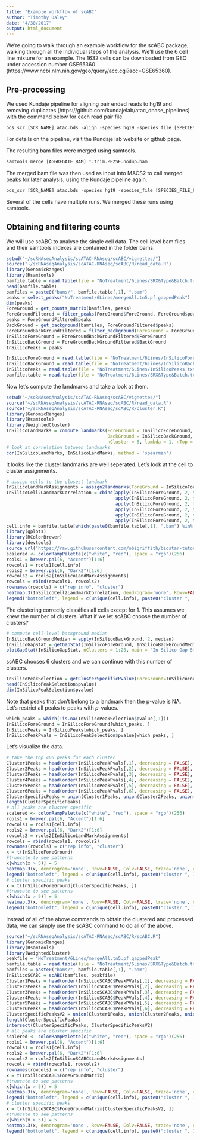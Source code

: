 ```yaml
---
title: "Example workflow of scABC"
author: "Timothy Daley"
date: "4/30/2017"
output: html_document
---
```


We're going to walk through an example workflow for the scABC package, walking through all the individual steps of the analysis.  We'll use the 6 cell line mixture for an example.  The 1632 cells can be downloaded from GEO under accession number GSE65360 (https://www.ncbi.nlm.nih.gov/geo/query/acc.cgi?acc=GSE65360).  

## Pre-processing

We used Kundaje pipeline for aligning pair ended reads to hg19 and removing duplicates (https://github.com/kundajelab/atac_dnase_pipelines) with the command below for each read pair file.
```r
bds_scr [SCR_NAME] atac.bds -align -species hg19 -species_file [SPECIES_FILE_PATH] -nth [NUM_THREADS] -fastq1_1 [READ_PAIR1] -fastq1_2 [READ_PAIR2]
```
For details on the pipeline, visit the Kundaje lab website or github page.

The resulting bam files were merged using samtools.
```r
samtools merge [AGGREGATE_BAM] *.trim.PE2SE.nodup.bam
```
The merged bam file was then used as input into MACS2 to call merged peaks for later analysis, using the Kundaje pipeline again.
```r
bds_scr [SCR_NAME] atac.bds -species hg19 -species_file [SPECIES_FILE_PATH] -nth [NUM_THREADS] -se -filt_bam [AGGREGATE_BAM]
```

Several of the cells have multiple runs.  We merged these runs using samtools.

## Obtaining and filtering counts

We will use scABC to analyse the single cell data.  The cell level bam files and their samtools indexes are contained in the folder bams.
```r
setwd("~/scRNAseqAnalysis/scATAC-RNAseq/scABC/vignettes/")
source("~/scRNAseqAnalysis/scATAC-RNAseq/scABC/R/read_data.R")
library(GenomicRanges)
library(Rsamtools)
bamfile.table = read.table(file = "NoTreatment/6Lines/SRX&Type&Batch.txt")
head(bamfile.table)
bamfiles = paste0("bams/", bamfile.table[,1], ".bam")
peaks = select_peaks("NoTreatment/6Lines/mergeAll.tn5.pf.gappedPeak")
dim(peaks)
ForeGround = get_counts_matrix(bamfiles, peaks)
ForeGroundFiltered = filter_peaks(ForeGround$ForeGround, ForeGround$peaks)
peaks = ForeGroundFiltered$peaks
BackGround = get_background(bamfiles, ForeGroundFiltered$peaks)
ForeGroundBackGroundFiltered = filter_background(ForeGround = ForeGroundFiltered$ForeGround, BackGround = BackGround$BackGround)
InSilicoForeGround = ForeGroundBackGroundFiltered$ForeGround
InSilicoBackGround = ForeGroundBackGroundFiltered$BackGround
InSilicoPeaks = peaks
```
```r
InSilicoForeGround = read.table(file = "NoTreatment/6Lines/InSilicoForeGround.txt", header = TRUE)
InSilicoBackGround = read.table(file = "NoTreatment/6Lines/InSilicoBackGround.txt", header = TRUE)
InSilicoPeaks = read.table(file = "NoTreatment/6Lines/InSilicoPeaks.txt", header = TRUE)
bamfile.table = read.table(file = "NoTreatment/6Lines/SRX&Type&Batch.txt")
```

Now let's compute the landmarks and take a look at them.

```r
setwd("~/scRNAseqAnalysis/scATAC-RNAseq/scABC/vignettes/")
source("~/scRNAseqAnalysis/scATAC-RNAseq/scABC/R/read_data.R")
source("~/scRNAseqAnalysis/scATAC-RNAseq/scABC/R/cluster.R")
library(GenomicRanges)
library(Rsamtools)
library(WeightedCluster)
InSilicoLandMarks = compute_landmarks(ForeGround = InSilicoForeGround, 
                                      BackGround = InSilicoBackGround, 
                                      nCluster = 6, lambda = 1, nTop = 2000)
# look at correlation between landmarks
cor(InSilicoLandMarks, InSilicoLandMarks, method = 'spearman')
```

It looks like the cluster landmarks are well seperated.  Let's look at the cell to cluster assignments.

```r
# assign cells to the closest landmark
InSilicoLandMarkAssignments = assign2landmarks(ForeGround = InSilicoForeGround, InSilicoLandMarks)
InSilicoCell2LandmarkCorrelation = cbind(apply(InSilicoForeGround, 2, function(x) cor(x, InSilicoLandMarks[,1], method = 'spearman')), 
                                         apply(InSilicoForeGround, 2, function(x) cor(x, InSilicoLandMarks[,2], method = 'spearman')), 
                                         apply(InSilicoForeGround, 2, function(x) cor(x, InSilicoLandMarks[,3], method = 'spearman')), 
                                         apply(InSilicoForeGround, 2, function(x) cor(x, InSilicoLandMarks[,4], method = 'spearman')), 
                                         apply(InSilicoForeGround, 2, function(x) cor(x, InSilicoLandMarks[,5], method = 'spearman')), 
                                         apply(InSilicoForeGround, 2, function(x) cor(x, InSilicoLandMarks[,6], method = 'spearman')))
cell.info = bamfile.table[which(paste0(bamfile.table[,1], ".bam") %in% colnames(InSilicoForeGround)), 2]
library(gplots) 
library(RColorBrewer)
library(devtools)
source_url("https://raw.githubusercontent.com/obigriffith/biostar-tutorials/master/Heatmaps/heatmap.3.R")
scalered <- colorRampPalette(c("white", "red"), space = "rgb")(256)
rcols1 = brewer.pal(6, "Accent")[1:6]
rowcols1 = rcols1[cell.info]
rcols2 = brewer.pal(6, "Dark2")[1:6]
rowcols2 = rcols2[InSilicoLandMarkAssignments]
rowcols = rbind(rowcols1, rowcols2)
rownames(rowcols) = c("rep info", "cluster")
heatmap.3(InSilicoCell2LandmarkCorrelation, dendrogram='none', Rowv=FALSE, Colv=FALSE, trace='none', col = scalered, margin = c(5, 5), density.info = "none", RowSideColors = rowcols, RowSideColorsSize=2)
legend("bottomleft", legend = c(unique(cell.info), paste0("cluster ", 1:6)), col = c(rcols1, rcols2), border=FALSE, bty="n", y.intersp = 0.7, cex=0.7, pch = 15)
```

The clustering correctly classifies all cells except for 1.  This assumes we knew the number of clusters.  What if we let scABC choose the number of clusters?

```r
# compute cell-level background median
InSilicoBackGroundMedian = apply(InSilicoBackGround, 2, median)
InSilicoGapStat = getGapStat(InSilicoForeGround, InSilicoBackGroundMedian, nClusters=1:20, quiet = TRUE)
plotGapStat(InSilicoGapStat, nClusters = 1:20, main = "In Silico Gap Stat")
```

scABC chooses 6 clusters and we can continue with this number of clusters.

```r
InSilicoPeakSelection = getClusterSpecificPvalue(ForeGround=InSilicoForeGround, cluster_assignments = InSilicoLandMarkAssignments, background_medians = InSilicoBackGroundMedian, landmark = InSilicoLandMarks)
head(InSilicoPeakSelection$pvalue)
dim(InSilicoPeakSelection$pvalue)
```

Note that peaks that don't belong to a landmark then the p-value is NA.  Let's restrict all peaks to peaks with $p$-values.

```r
which_peaks = which(!is.na(InSilicoPeakSelection$pvalue[,1]))
InSilicoForeGround = InSilicoForeGround[which_peaks, ]
InSilicoPeaks = InSilicoPeaks[which_peaks, ]
InSilicoPeakPvals = InSilicoPeakSelection$pvalue[which_peaks, ]
```

Let's visualize the data.

```r
# take the top 400 peaks for each cluster
Cluster1Peaks = head(order(InSilicoPeakPvals[,1], decreasing = FALSE), 400)
Cluster2Peaks = head(order(InSilicoPeakPvals[,2], decreasing = FALSE), 400)
Cluster3Peaks = head(order(InSilicoPeakPvals[,3], decreasing = FALSE), 400)
Cluster4Peaks = head(order(InSilicoPeakPvals[,4], decreasing = FALSE), 400)
Cluster5Peaks = head(order(InSilicoPeakPvals[,5], decreasing = FALSE), 400)
Cluster6Peaks = head(order(InSilicoPeakPvals[,6], decreasing = FALSE), 400)
ClusterSpecificPeaks = union(Cluster1Peaks, union(Cluster2Peaks, union(Cluster3Peaks, union(Cluster4Peaks, union(Cluster5Peaks, Cluster6Peaks)))))
length(ClusterSpecificPeaks)
# all peaks are cluster specific
scalered <- colorRampPalette(c("white", "red"), space = "rgb")(256)
rcols1 = brewer.pal(6, "Accent")[1:6]
rowcols1 = rcols1[cell.info]
rcols2 = brewer.pal(6, "Dark2")[1:6]
rowcols2 = rcols2[InSilicoLandMarkAssignments]
rowcols = rbind(rowcols1, rowcols2)
rownames(rowcols) = c("rep info", "cluster")
x = t(InSilicoForeGround)
#truncate to see patterns
x[which(x > 5)] = 5
heatmap.3(x, dendrogram='none', Rowv=FALSE, Colv=FALSE, trace='none', col = scalered, margin = c(5, 5), density.info = "none", RowSideColors = rowcols, RowSideColorsSize=2, main = "All peaks")
legend("bottomleft", legend = c(unique(cell.info), paste0("cluster ", 1:6)), col = c(rcols1, rcols2), border=FALSE, bty="n", y.intersp = 0.7, cex=0.7, pch = 15)
# cluster specific peaks
x = t(InSilicoForeGround[ClusterSpecificPeaks, ])
#truncate to see patterns
x[which(x > 5)] = 5
heatmap.3(x, dendrogram='none', Rowv=FALSE, Colv=FALSE, trace='none', col = scalered, margin = c(5, 5), density.info = "none", RowSideColors = rowcols, RowSideColorsSize=2, main = "Cluster specific peaks")
legend("bottomleft", legend = c(unique(cell.info), paste0("cluster ", 1:6)), col = c(rcols1, rcols2), border=FALSE, bty="n", y.intersp = 0.7, cex=0.7, pch = 15)
```

Instead of all of the above commands to obtain the clustered and processed data, we can simply use the scABC command to do all of the above.

```r
source("~/scRNAseqAnalysis/scATAC-RNAseq/scABC/R/scABC.R")
library(GenomicRanges)
library(Rsamtools)
library(WeightedCluster)
peakfile = "NoTreatment/6Lines/mergeAll.tn5.pf.gappedPeak"
bamfile.table = read.table(file = "NoTreatment/6Lines/SRX&Type&Batch.txt")
bamfiles = paste0("bams/", bamfile.table[,1], ".bam")
InSilicoSCABC = scABC(bamfiles, peakfile)
Cluster1Peaks = head(order(InSilicoSCABC$PeakPVals[,1], decreasing = FALSE), 400)
Cluster2Peaks = head(order(InSilicoSCABC$PeakPVals[,2], decreasing = FALSE), 400)
Cluster3Peaks = head(order(InSilicoSCABC$PeakPVals[,3], decreasing = FALSE), 400)
Cluster4Peaks = head(order(InSilicoSCABC$PeakPVals[,4], decreasing = FALSE), 400)
Cluster5Peaks = head(order(InSilicoSCABC$PeakPVals[,5], decreasing = FALSE), 400)
Cluster6Peaks = head(order(InSilicoSCABC$PeakPVals[,6], decreasing = FALSE), 400)
ClusterSpecificPeaksV2 = union(Cluster1Peaks, union(Cluster2Peaks, union(Cluster3Peaks, union(Cluster4Peaks, union(Cluster5Peaks, Cluster6Peaks)))))
length(ClusterSpecificPeaks)
intersect(ClusterSpecificPeaks, ClusterSpecificPeaksV2)
# all peaks are cluster specific
scalered <- colorRampPalette(c("white", "red"), space = "rgb")(256)
rcols1 = brewer.pal(6, "Accent")[1:6]
rowcols1 = rcols1[cell.info]
rcols2 = brewer.pal(6, "Dark2")[1:6]
rowcols2 = rcols2[InSilicoSCABC$LandMarkAssignments]
rowcols = rbind(rowcols1, rowcols2)
rownames(rowcols) = c("rep info", "cluster")
x = t(InSilicoSCABC$ForeGroundMatrix)
#truncate to see patterns
x[which(x > 5)] = 5
heatmap.3(x, dendrogram='none', Rowv=FALSE, Colv=FALSE, trace='none', col = scalered, margin = c(5, 5), density.info = "none", RowSideColors = rowcols, RowSideColorsSize=2, main = "All peaks")
legend("bottomleft", legend = c(unique(cell.info), paste0("cluster ", 1:6)), col = c(rcols1, rcols2), border=FALSE, bty="n", y.intersp = 0.7, cex=0.7, pch = 15)
# cluster specific peaks
x = t(InSilicoSCABC$ForeGroundMatrix[ClusterSpecificPeaksV2, ])
#truncate to see patterns
x[which(x > 5)] = 5
heatmap.3(x, dendrogram='none', Rowv=FALSE, Colv=FALSE, trace='none', col = scalered, margin = c(5, 5), density.info = "none", RowSideColors = rowcols, RowSideColorsSize=2, main = "Cluster specific peaks")
legend("bottomleft", legend = c(unique(cell.info), paste0("cluster ", 1:6)), col = c(rcols1, rcols2), border=FALSE, bty="n", y.intersp = 0.7, cex=0.7, pch = 15)
```